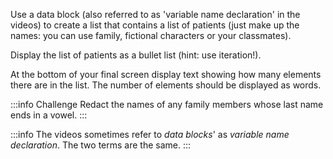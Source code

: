 
Use a data block (also referred to as 'variable name declaration' in the videos)
to create a list that contains a list of patients (just make up the 
names: you can use family, fictional characters or your classmates).

Display the list of patients as a bullet list (hint: use iteration!).

At the bottom of your final screen display text showing how many elements there are in the list.  The number of elements should be displayed as words.

:::info Challenge
Redact the names of any family members whose last name ends in a vowel.
:::

:::info
The videos sometimes refer to *data blocks*' as *variable name declaration*.  The two terms are the same.
:::